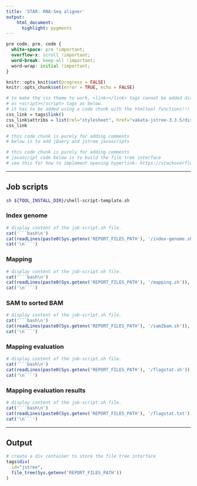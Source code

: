 ```yaml
---
title: 'STAR: RNA-Seq aligner'
output:
    html_document:
      highlight: pygments
---
```


```css
pre code, pre, code {
  white-space: pre !important;
  overflow-x: scroll !important;
  word-break: keep-all !important;
  word-wrap: initial !important;
}
```

```r
knitr::opts_knit$set(progress = FALSE)
knitr::opts_chunk$set(error = TRUE, echo = FALSE)
```

```r
# to make the css theme to work, <link></link> tags cannot be added directly 
# as <script></script> tags as below.
# it has to be added using a code chunk with the htmltool functions!!!
css_link = tags$link()
css_link$attribs = list(rel="stylesheet", href="vakata-jstree-3.3.5/dist/themes/default/style.min.css")
css_link
```

```r
# this code chunk is purely for adding comments
# below is to add jQuery and jstree javascripts
```
<script src="https://code.jquery.com/jquery-3.3.1.min.js"></script>
<script src="vakata-jstree-3.3.5/dist/jstree.min.js"></script>

```r
# this code chunk is purely for adding comments
# javascript code below is to build the file tree interface
# see this for how to implement opening hyperlink: https://stackoverflow.com/questions/18611317/how-to-get-i-get-leaf-nodes-in-jstree-to-open-their-hyperlink-when-clicked-when
```
<script>
  $(function () {
    // create an instance when the DOM is ready
    $('#jstree').jstree().bind("select_node.jstree", function (e, data) {
     window.open( data.node.a_attr.href, data.node.a_attr.target )
    });
  });
</script>
-----------------------------------------


## Job scripts

```bash
sh ${TOOL_INSTALL_DIR}/shell-script-template.sh
```

### Index genome

```r
# display content of the job-script.sh file.
cat('```bash\n')
cat(readLines(paste0(Sys.getenv('REPORT_FILES_PATH'), '/index-genome.sh')), sep = '\n')
cat('\n```')
```

### Mapping

```r
# display content of the job-script.sh file.
cat('```bash\n')
cat(readLines(paste0(Sys.getenv('REPORT_FILES_PATH'), '/mapping.sh')), sep = '\n')
cat('\n```')
```

### SAM to sorted BAM

```r
# display content of the job-script.sh file.
cat('```bash\n')
cat(readLines(paste0(Sys.getenv('REPORT_FILES_PATH'), '/sam2bam.sh')), sep = '\n')
cat('\n```')
```

### Mapping evaluation

```r
# display content of the job-script.sh file.
cat('```bash\n')
cat(readLines(paste0(Sys.getenv('REPORT_FILES_PATH'), '/flagstat.sh')), sep = '\n')
cat('\n```')
```


### Mapping evaluation results

```r
# display content of the job-script.sh file.
cat('```bash\n')
cat(readLines(paste0(Sys.getenv('REPORT_FILES_PATH'), '/flagstat.txt')), sep = '\n')
cat('\n```')
```


-----------------------------------------
## Output

```r
# create a div container to store the file tree interface
tags$div(
  id="jstree",
  file_tree(Sys.getenv('REPORT_FILES_PATH'))
)
```

